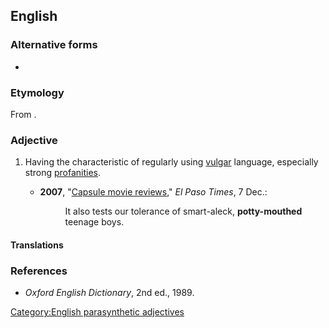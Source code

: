 {{also|pottymouthed}}
==English==

===Alternative forms===
* {{l|en|pottymouthed}}

===Etymology===
From {{af|en|potty mouth|-ed}}.

===Adjective===
{{en-adj|head=[[potty]][[-]][[mouthed]]}}

# {{lb|en|informal}} Having the characteristic of regularly using [[vulgar]] language, especially strong [[profanity|profanities]].
#* '''2007''', "[http://www.elpasotimes.com/tiempo/ci_7651630 Capsule movie reviews]," ''El Paso Times'', 7 Dec.:
#*: It also tests our tolerance of smart-aleck, '''potty-mouthed''' teenage boys.
#: {{syn|en|foul-mouthed}}

====Translations====
{{trans-see|foul-mouthed}}

===References===
* ''Oxford English Dictionary'', 2nd ed., 1989.

[[Category:English parasynthetic adjectives]]